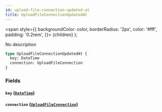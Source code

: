 ```yaml
---
id: upload-file-connection-updated-at
title: UploadFileConnectionUpdatedAt
---
```


<span
style={{
      backgroundColor: color,
      borderRadius: '2px',
      color: '#fff',
      padding: '0.2rem',
    }}>
{children}
</span>
);

No description

```graphql
type UploadFileConnectionUpdatedAt {
  key: DateTime
  connection: UploadFileConnection
}
```

### Fields

#### `key` ([`DateTime`](/v1/scalars/date-time))

#### `connection` ([`UploadFileConnection`](/v1/objects/upload-file-connection))
